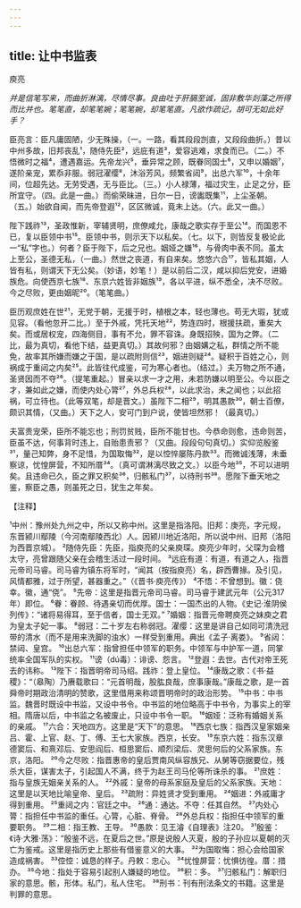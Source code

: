 ```yaml
---
---
---
```

title: 让中书监表
---



庾亮

*并是信笔写来，而曲折淋漓，尽情尽事。良由吐于肝膈至诚，固非敷华剡藻之所得而比并也。笔笔直，却笔笔婉；笔笔婉，却笔笔直。凡欲作疏记，胡可无如此好手？*

臣亮言：臣凡庸固陋，少无殊操，（一。一路，看其段段剀直，又段段曲折。）昔以中州多故，旧邦丧乱¹，随侍先臣²，远庇有道³，爱容逃难，求食而已。（二。）不悟微时之福⁴，遭遇嘉运。先帝龙兴⁵，垂异常之顾，既眷同国士⁶，又申以婚姻⁷，遂阶亲宠，累忝非服。弱冠濯缨⁸，沐浴芳风，频繁省闼⁹，出总六军¹⁰，十余年间，位超先达。无劳受遇，无与臣比。（三。）小人禄薄，福过灾生，止足之分，臣所宜守。（四。此是一曲。）而偷荣昧进，日尔一日，谤讟既集¹¹，上尘圣朝。（五。）始欲自闻，而先帝登遐¹²，区区微诚，竟未上达。（六。此又一曲。）

陛下践祚¹³，圣政惟新，宰辅贤明，庶僚咸允，康哉之歌实存于至公¹⁴。而国恩不已，复以臣领中书¹⁵。臣领中书，则示天下以私矣。（七。以下，则皆反复极论此一“私”字也。）何者？臣于陛下，后之兄也。姻娅之嫌¹⁶，与骨肉中表不同。虽太上至公，圣德无私，（一曲。）然世之丧道，有自来矣。悠悠六合¹⁷，皆私其姻，人皆有私，则谓天下无公矣。（妙语，妙笔！）是以前后二汉，咸以抑后党安，进婚族危。向使西京七族¹⁸、东京六姓皆非姻族¹⁹，各以平进，纵不悉全，决不尽败。今之尽败，更由姻昵²⁰。（笔笔曲。）

臣历观庶姓在世²¹，无党于朝，无援于时，植根之本，轻也薄也。苟无大瑕，犹或见容。（看他忽开二比。）至于外戚，凭托天地²²，势连四时，根援扶疏，重矣大矣。而或居权宠，四海侧目，事有不允，罪不容诛。身既招殃，国为之弊。（二比，最为真切，看他下结，益更真切。）其故何邪？由姻媾之私，群情之所不能免，故率其所嫌而嫌之于国，是以疏附则信²³，姻进则疑²⁴。疑积于百姓之心，则祸成于重闼之内矣²⁵。此皆往代成鉴，可为寒心者也。（结过。）夫万物之所不通，圣贤因而不夺²⁶。（提笔重起。）冒亲以求一才之用，未若防嫌以明至公。今以臣之才，兼如此之嫌，而使内处心膂²⁷，外总兵权²⁸，以此求治，未之闻也；以此招祸，可立待也。（此等双笔，却是晋文。）虽陛下二相²⁹，明其愚款³⁰，朝士百僚，颇识其情，（又曲。）天下之人，安可门到户说，使皆坦然邪！（最真切。）

夫富贵宠荣，臣所不能忘也；刑罚贫贱，臣所不能甘也。今恭命则愈，违命则苦，臣虽不达，何事背时违上，自贻患责邪？（又曲。段段句句真切。）实仰览殷鉴³¹，量己知弊，身不足惜，为国取悔³²，是以悾悴屡陈丹款³³。而微诚浅薄，未垂察谅，忧惶屏营，不知所厝³⁴。（真可谓淋漓尽致之文。）以臣今地³⁵，不可以进明矣。且违命已久，臣之罪又积矣³⁶，归骸私门³⁷，以待刑书³⁸。愿陛下垂天地之鉴，察臣之愚，则虽死之日，犹生之年矣。

【注释】

¹中州：豫州处九州之中，所以又称中州。这里是指洛阳。旧邦：庚亮，字元规，东晋颍川鄢陵（今河南鄢陵西北）人。因颍川地近洛阳，所以说中州、旧邦（洛阳为西晋京城）。
²随侍先臣：先臣，指庾亮的父亲庾琛。庾亮少年时，父琛为会稽太守，亮曾跟随父亲在会稽生活过一段时间。
³远庇有道：有道，有道之人，指晋元帝司马睿。司马睿为镇东将军时，“闻其（按指庾亮）名，辟西曹掾。及引见，风情都雅，过于所望，甚器重之。”（《晋书·庾亮传》）
⁴不悟：不曾想到。徽：侥幸。徽，通“侥”。
⁵先帝：这里是指晋元帝司马睿。司马睿于建武元年（公元317年）即位。
⁶眷：眷顾、待遇亲切而优厚。国士：一国杰出的人物。《史记·淮阴侯列传》：“诸将易得耳，至于信者，国士无双。”
⁷婚姻：指晋元帝聘庾亮之妹庾之君为皇太子妃一事。
⁸弱冠：二十岁左右称弱冠。濯缨：这里是讲自己如同可清洗冠带的清水（而不是用来洗脚的浊水）一样受到重用。典出《孟子·离娄》。
⁹省闼：禁闼、皇宫。
¹⁰出总六军：指曾担任中领军的职务。中领军与中护军一道，同掌统率全国军队的实权。
¹¹谤（dú毒）：诽谤、怨言。
¹²登遐：去世。古代对帝王死去的讳称。
¹³陛下：指晋明帝司马绍。践祚：登上皇位。
¹⁴康哉之歌：《书·益稷》：“（皋陶）乃赓载歌曰：“元首明哉，股肱良哉，庶事康哉。”康哉之歌，是一首舜帝时期政治清明的赞歌，这里借用来称颂晋明帝时的政治形势。
¹⁵中书：中书监。魏晋时既设中书监，又设中书令。中书监的地位略高于中书令，为事实上的宰相。隋唐以后，中书监之名被废止，只设中书令一职。
¹⁶姻娅：泛称有婚姻关系的亲戚。
¹⁷六合：天地四方。这里是“天下”的意思。
¹⁸西京七族：指西汉皇家姻亲吕、霍、上官、赵、丁、傅、王七大家族。西京，长安。
¹⁹东京六姓：指东汉章德窦后、和熹邓后、安思阎后、桓思窦后、顺烈梁后、灵思何后的父系家族。东京，洛阳。
²⁰今之尽败：指晋惠帝的皇后贾南风纵容族兄、从舅等窃据要位，残杀大臣，谋害太子，引起国人不满，终于为赵王司马伦等所诛杀的事。
²¹庶姓：指与皇族无姻亲关系的人。
²²外戚：皇帝的母系家庭及皇后的父系家族。天地：这里是以天地比喻皇帝、皇后。
²³疏附：异姓贤才受到重用。
²⁴姻进：外戚庸才得到重用。
²⁵重闼之内：官廷之中。
²⁶通：通达。不夺：任其自然。
²⁷内处心膂：指担任中书监的重任。心膂，心脏、脊骨。
²⁸外总兵权：指担任中领军的重要职务。
²⁹二相：指王教、王导。
³⁰愚款：见王濬《自理表》注20。
³¹殷鉴：《诗·大雅·荡》：“殷鉴不远，在夏后之世。”原是说殷人灭夏，殷的子孙应以夏朝的灭亡为鉴戒。这里是指历史上那些有借鉴意义的大事。
³²为国取悔：担心会给国家造成祸害。
³³倥悾：诚恳的样子。丹敕：忠心。
³⁴忧惶屏营：忧惧彷徨。厝：措办。
³⁵今地：指处于容易引起别人嫌疑的地位。
³⁶积：多。
³⁷归骸私门：解职归家的意思。骸，形体。私门，私人住宅。
³⁸刑书：刊有刑法条文的书籍。这里是判罪的意思。